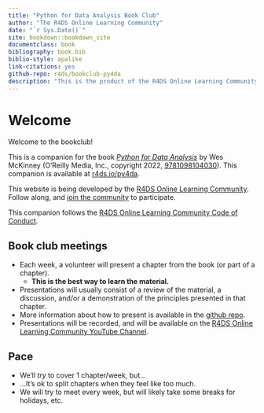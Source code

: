 ```yaml
--- 
title: "Python for Data Analysis Book Club"
author: "The R4DS Online Learning Community"
date: "`r Sys.Date()`"
site: bookdown::bookdown_site
documentclass: book
bibliography: book.bib
biblio-style: apalike
link-citations: yes
github-repo: r4ds/bookclub-py4da
description: "This is the product of the R4DS Online Learning Community's Python for Data Analysis Book Club."
---
```


# Welcome {-}

Welcome to the bookclub! 

This is a companion for the book [_Python for Data Analysis_](https://wesmckinney.com/book/) by Wes McKinney (O'Reilly Media, Inc., copyright 2022, [9781098104030](https://www.oreilly.com/library/view/python-for-data/9781098104023/)).
This companion is available at [r4ds.io/py4da](https://r4ds.io/py4da).

This website is being developed by the [R4DS Online Learning Community](https://rfordatasci.com). Follow along, and [join the community](https://r4ds.io/join) to participate.

This companion follows the [R4DS Online Learning Community Code of Conduct](https://r4ds.io/conduct).

## Book club meetings {-}

- Each week, a volunteer will present a chapter from the book (or part of a chapter).
  - **This is the best way to learn the material.**
- Presentations will usually consist of a review of the material, a discussion, and/or a demonstration of the principles presented in that chapter.
- More information about how to present is available in the [github repo](https://github.com/r4ds/bookclub-py4da).
- Presentations will be recorded, and will be available on the [R4DS Online Learning Community YouTube Channel](https://r4ds.io/youtube).

## Pace {-}

- We'll _try_ to cover 1 chapter/week, but...
- ...It's ok to split chapters when they feel like too much.
- We will try to meet every week, but will likely take some breaks for holidays, etc.
